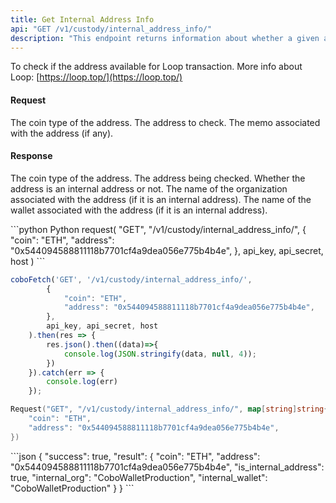 ```yaml
---
title: Get Internal Address Info
api: "GET /v1/custody/internal_address_info/"
description: "This endpoint returns information about whether a given address is an internal address or not. If the address is internal, it also returns the name of the organization and wallet associated with the address. The endpoint takes three parameters: 'coin', 'address', and 'memo' (optional). If the address contains a '|' character, the address is split into two parts: the address itself and the memo. Otherwise, the memo parameter is used. The endpoint requires authentication."
---
```


<Note>To check if the address available for Loop transaction.
More info about Loop: [https://loop.top/](https://loop.top/)</Note>



#### Request
<ParamField query="coin" type="String" required>The coin type of the address.</ParamField>
<ParamField query="address" type="String" required>The address to check.</ParamField>
<ParamField query="memo" type="String">The memo associated with the address (if any).</ParamField>

#### Response
<ResponseField name="coin" type="String">The coin type of the address.</ResponseField>
<ResponseField name="address" type="String">The address being checked.</ResponseField>
<ResponseField name="is_internal_address" type="Bool">Whether the address is an internal address or not.</ResponseField>
<ResponseField name="internal_org" type="String">The name of the organization associated with the address (if it is an internal address).</ResponseField>
<ResponseField name="internal_wallet" type="String">The name of the wallet associated with the address (if it is an internal address).</ResponseField>


<RequestExample>
```python Python
request(
  "GET",
  "/v1/custody/internal_address_info/",
  {
    "coin": "ETH",
    "address": "0x544094588811118b7701cf4a9dea056e775b4b4e",
  },
  api_key, api_secret, host
)
```

```javascript JavaScript
coboFetch('GET', '/v1/custody/internal_address_info/',
        {
            "coin": "ETH",
            "address": "0x544094588811118b7701cf4a9dea056e775b4b4e",
        },
        api_key, api_secret, host
    ).then(res => {
        res.json().then((data)=>{
            console.log(JSON.stringify(data, null, 4));
        })
    }).catch(err => {
        console.log(err)
    });
```

```go Go
Request("GET", "/v1/custody/internal_address_info/", map[string]string{
    "coin": "ETH",
    "address": "0x544094588811118b7701cf4a9dea056e775b4b4e",
})
```
</RequestExample>


<ResponseExample>
```json
{
  "success": true,
  "result": {
    "coin": "ETH",
    "address": "0x544094588811118b7701cf4a9dea056e775b4b4e",
    "is_internal_address": true,
    "internal_org": "CoboWalletProduction",
    "internal_wallet": "CoboWalletProduction"
  }
}
```
</ResponseExample>
